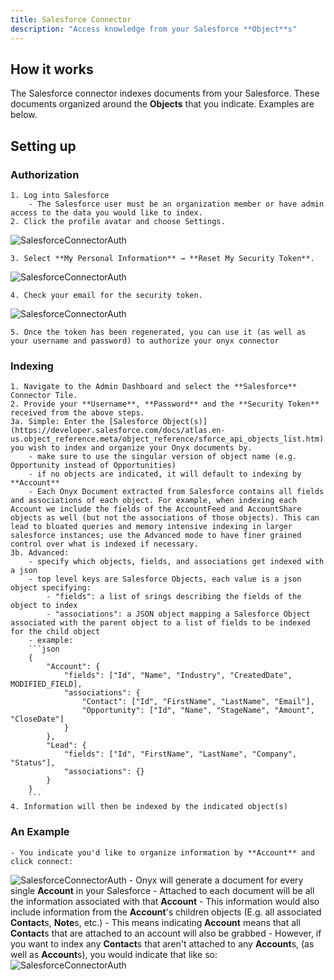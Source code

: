 ```yaml
---
title: Salesforce Connector
description: "Access knowledge from your Salesforce **Object**s"
---
```


## How it works

The Salesforce connector indexes documents from your Salesforce. These documents organized around the **Objects** that you indicate. Examples are below.

## Setting up

### Authorization

    1. Log into Salesforce
        - The Salesforce user must be an organization member or have admin access to the data you would like to index.
    2. Click the profile avatar and choose Settings.

![SalesforceConnectorAuth](/images/connectors/salesforce/salesforce_1.png)

    3. Select **My Personal Information** → **Reset My Security Token**.

![SalesforceConnectorAuth](/images/connectors/salesforce/salesforce_2.png)

    4. Check your email for the security token.

![SalesforceConnectorAuth](/images/connectors/salesforce/salesforce_3.png)

    5. Once the token has been regenerated, you can use it (as well as your username and password) to authorize your onyx connector

### Indexing

    1. Navigate to the Admin Dashboard and select the **Salesforce** Connector Tile.
    2. Provide your **Username**, **Password** and the **Security Token** received from the above steps.
    3a. Simple: Enter the [Salesforce Object(s)](https://developer.salesforce.com/docs/atlas.en-us.object_reference.meta/object_reference/sforce_api_objects_list.htm) you wish to index and organize your Onyx documents by.
        - make sure to use the singular version of object name (e.g. Opportunity instead of Opportunities)
        - if no objects are indicated, it will default to indexing by **Account**
        - Each Onyx Document extracted from Salesforce contains all fields and associations of each object. For example, when indexing each Account we include the fields of the AccountFeed and AccountShare objects as well (but not the associations of those objects). This can lead to bloated queries and memory intensive indexing in larger salesforce instances; use the Advanced mode to have finer grained control over what is indexed if necessary.
    3b. Advanced: 
        - specify which objects, fields, and associations get indexed with a json
        - top level keys are Salesforce Objects, each value is a json object specifying:
            - "fields": a list of srings describing the fields of the object to index
            - "associations": a JSON object mapping a Salesforce Object associated with the parent object to a list of fields to be indexed for the child object
        - example:
        ```json
        {
            "Account": {
                "fields": ["Id", "Name", "Industry", "CreatedDate", MODIFIED_FIELD],
                "associations": {
                    "Contact": ["Id", "FirstName", "LastName", "Email"],
                    "Opportunity": ["Id", "Name", "StageName", "Amount", "CloseDate"]
                }
            },
            "Lead": {
                "fields": ["Id", "FirstName", "LastName", "Company", "Status"],
                "associations": {}
            }
        }
        ```
    4. Information will then be indexed by the indicated object(s)


### An Example

    - You indicate you'd like to organize information by **Account** and click connect:

![SalesforceConnectorAuth](/images/connectors/salesforce/salesforce_4.png) - Onyx will generate a document for every single **Account** in your Salesforce - Attached to each document will be all the information associated with that **Account** - This information would also include information from the **Account**'s children objects (E.g. all associated **Contact**s, **Note**s, etc.) - This means indicating **Account** means that all **Contact**s that are attached to an account will also be grabbed - However, if you want to index any **Contact**s that aren't attached to any **Account**s, (as well as **Account**s), you would indicate that like so:
![SalesforceConnectorAuth](/images/connectors/salesforce/salesforce_5.png)
